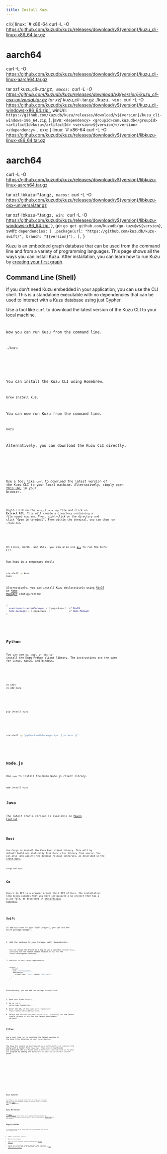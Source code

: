```yaml
---
title: Install Kuzu
---
```



  cli:{
    linux: `# x86-64
curl -L -O https://github.com/kuzudb/kuzu/releases/download/v${version}/kuzu_cli-linux-x86_64.tar.gz
# aarch64
curl -L -O https://github.com/kuzudb/kuzu/releases/download/v${version}/kuzu_cli-linux-aarch64.tar.gz

tar xzf kuzu_cli-*.tar.gz`,
macos: `curl -L -O https://github.com/kuzudb/kuzu/releases/download/v${version}/kuzu_cli-osx-universal.tar.gz
tar xzf kuzu_cli-*.tar.gz
./kuzu`,
win: `curl -L -O https://github.com/kuzudb/kuzu/releases/download/v${version}/kuzu_cli-windows-x86_64.zip`,
winUrl: `https://github.com/kuzudb/kuzu/releases/download/v${version}/kuzu_cli-windows-x86_64.zip`,
  },
java: `<dependency>
  <groupId>com.kuzudb</groupId>
  <artifactId>kuzu</artifactId>
  <version>${version}</version>
</dependency>
`,
cxx: {
    linux: `# x86-64
curl -L -O https://github.com/kuzudb/kuzu/releases/download/v${version}/libkuzu-linux-x86_64.tar.gz
# aarch64
curl -L -O https://github.com/kuzudb/kuzu/releases/download/v${version}/libkuzu-linux-aarch64.tar.gz

tar xzf libkuzu-*.tar.gz`,
    macos: `curl -L -O https://github.com/kuzudb/kuzu/releases/download/v${version}/libkuzu-osx-universal.tar.gz

tar xzf libkuzu-*.tar.gz`,
    win: `curl -L -O https://github.com/kuzudb/kuzu/releases/download/v${version}/libkuzu-windows-x86_64.zip`
},
go: `go get github.com/kuzudb/go-kuzu@v${version}`,
swift: `dependencies: [
  .package(url: "https://github.com/kuzudb/kuzu-swift/", branch: "${version}"),
],`
}

Kuzu is an embedded graph database that can be used from the command line and from
a variety of programming languages. This page shows all the ways you can install Kuzu.
After installation, you can learn how to run Kuzu by [creating your first graph](/get-started).

## Command Line (Shell)

If you don't need Kuzu embedded in your application, you can use the CLI shell. This is a standalone
executable with no dependencies that can be used to interact with a Kuzu database using just Cypher.

<Tabs syncKey="cli-platform">
<TabItem label="Linux">

Use a tool like `curl` to download the latest version of the Kuzu CLI to your local machine.
<Code code={DOWNLOAD_LINKS.cli.linux} lang="bash" frame="terminal"/>

Now you can run Kuzu from the command line.

```bash
./kuzu
```

</TabItem>

<TabItem label="macOS">

You can install the Kuzu CLI using Homebrew.

```bash
brew install kuzu
```

You can now run Kuzu from the command line.

```bash
kuzu
```

Alternatively, you can download the Kuzu CLI directly.

<Code code={DOWNLOAD_LINKS.cli.macos} lang="bash" frame="terminal"/>

</TabItem>

<TabItem label="Windows">

Use a tool like `curl` to download the latest version of the Kuzu CLI to your local machine. Alternatively,
simply open 
<a href={DOWNLOAD_LINKS.cli.winUrl} target="_blank">this URL</a> in your browser.

<Code code={DOWNLOAD_LINKS.cli.win} lang="bash" frame="terminal"/>

Right-click on the `kuzu_cli-xxx.zip` file and click on **Extract All**. This will create a directory
containing a file named `kuzu.exe`. Then, right-click on the directory and click "Open in terminal".
From within the terminal, you can then run `./kuzu.exe`.

</TabItem>

<TabItem label="Nix">

On Linux, macOS, and WSL2, you can also use [`Nix`](https://nixos.org/learn) to run the Kuzu CLI.

Run Kuzu in a temporary shell:

```bash
nix-shell -p kuzu
kuzu
```

Alternatively, you can install Kuzu declaratively using [NixOS](https://nixos.org/manual/nixos/stable/#sec-package-management) or [Home Manager](https://github.com/nix-community/home-manager) configuration:

```nix
{
  environment.systemPackages = [ pkgs.kuzu ]; // NixOS
  home.packages = [ pkgs.kuzu ];              // Home Manager
}
```

</TabItem>

</Tabs>

## Python

You can use `uv`, `pip`, or `nix` to install the Kuzu Python client library.
The instructions are the same for Linux, macOS, and Windows.

<Tabs syncKey="python-package-manager">

<TabItem label="uv">

```bash
uv init
uv add kuzu
```

</TabItem>

<TabItem label="pip">

```bash
pip install kuzu
```

</TabItem>

<TabItem label="nix">

```bash
nix-shell -p "python3.withPackages (ps: [ ps.kuzu ])"
```

</TabItem>

</Tabs>

## Node.js

Use `npm` to install the Kuzu Node.js client library.

```bash
npm install kuzu
```

## Java

The latest stable version is available on [Maven Central](https://central.sonatype.com/artifact/com.kuzudb/kuzu).

<Code code={DOWNLOAD_LINKS.java} lang="xml" frame="terminal"/>

## Rust

Use Cargo to install the Kuzu Rust client library. This will by default build and statically link Kuzu's C++
library from source. You can also link against the dynamic release libraries, as described in the [crate docs](https://docs.rs/kuzu/latest/kuzu/#building).

```bash
cargo add kuzu
```

## Go

Kuzu's Go API is a wrapper around the C API of Kuzu. The installation step below assumes that you have
initialized a Go project that has a `go.mod` file, as described in [the official tutorial](https://go.dev/doc/tutorial/create-module).

<Code code={DOWNLOAD_LINKS.go} lang="bash" frame="terminal"/>

## Swift

To add `kuzu-swift` to your Swift project, you can use the Swift package manager.
1. Add the package to your Package.swift dependencies.
    <Code code={DOWNLOAD_LINKS.swift} lang="swift" frame="terminal"/>

    You can change the branch to a tag to use a specific version (e.g., {version} for the latest stable release or `main` for the latest development version).

2. Add `Kuzu` to your target dependencies.
    ```swift
    targets: [
      .target(
        name: "YourTargetName",
        dependencies: [
          .product(name: "Kuzu", package: "kuzu-swift"),
        ]
      )
    ]
    ```

Alternatively, you can add the package through Xcode:
1. Open your Xcode project.
2. Go to `File` > `Add Packages Dependencies...`.
3. Enter the URL of the kuzu-swift repository: `https://github.com/kuzudb/kuzu-swift`.
4. Select the version you want to use (e.g., {version} for the latest stable release or `main` for the latest development version).


## C/C++

Use a tool like `curl` to download the latest version of the Kuzu C/C++ binaries to your local machine.

The Kuzu C++ client is distributed as a so/dylib/dll+lib library file along with a header file (`kuzu.hpp`).
Once you've downloaded and extracted the C++ files into a directory, you can link it to your C++
program by adding the directory to your build system's search paths.

<Tabs syncKey="cxx-platform">

<TabItem label="Linux">

<Code code={DOWNLOAD_LINKS.cxx.linux} lang="bash" frame="terminal"/>


</TabItem>

<TabItem label="macOS">

<Code code={DOWNLOAD_LINKS.cxx.macos} lang="bash" frame="terminal"/>

</TabItem>

<TabItem label="Windows">

<Code code={DOWNLOAD_LINKS.cxx.win} lang="bash" frame="terminal"/>

</TabItem>

</Tabs>

## Kuzu Explorer

Kuzu Explorer is a web-based GUI for Kuzu. It allows you to explore and query your Kuzu database
using a web browser. Refer to the Kuzu Explorer [GitHub repo](https://github.com/kuzudb/kuzu-explorer)
for more details.

## Kuzu MCP Server

Our [Model Context Protocol](https://modelcontextprotocol.io/introduction) server allows you to expose
your Kuzu database as a tool that can be used by LLMs and agents.
Refer to the Kuzu-MCP [GitHub repo](https://github.com/kuzudb/kuzu-mcp-server) for more details.

## Nightly Builds

If you want access to the latest features in development, you can use our nightly builds.

- Python: `uv pip install --pre kuzu`
- Node.js: `npm i kuzu@next`
- Java: The latest snapshot version is available on [GitHub Packages](https://github.com/kuzudb/kuzu/packages/2258307)
- For the CLI, C/C++ shared libraries, and Rust crate, the latest nightly versions for each can be
downloaded from the latest run of [this GitHub Actions workflow](https://github.com/kuzudb/kuzu/actions/workflows/build-and-deploy.yml).
